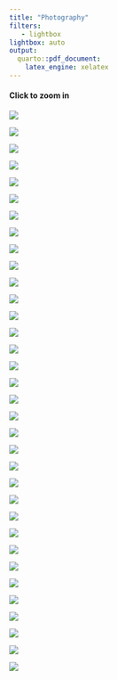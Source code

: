 ```yaml
---
title: "Photography"
filters:
   - lightbox
lightbox: auto
output:
  quarto::pdf_document:
    latex_engine: xelatex
---
```



#### Click to zoom in

::: {#china layout-ncol=2}

![](photography/china1.png)

![](photography/china2.png)

![](photography/china3.png)

![](photography/china4.png)

![](photography/china5.png)

![](photography/china6.png)

![](photography/china7.png)

![](photography/china8.png)

![](photography/china9.png)


![](photography/china10.png)



:::




::: {#italy layout-ncol=2}

![](photography/italy1.png)

![](photography/italy2.png)

![](photography/italy3.png)

![](photography/italy4.png)

![](photography/italy5.png)

![](photography/italy6.png)

![](photography/italy7.png)

![](photography/italy8.png)

![](photography/italy9.png)

![](photography/italy10.png)

![](photography/italy11.png)

![](photography/italy12.png)

![](photography/italy13.png)

![](photography/italy14.png)

![](photography/italy15.png)

:::





::: {#seattle layout-ncol=2}

![](photography/seattle1.png)

![](photography/seattle2.png)

![](photography/seattle3.png)

![](photography/seattle4.png)

![](photography/seattle5.png)

![](photography/seattle6.png)

![](photography/seattle7.png)

![](photography/seattle8.png)

![](photography/seattle9.png)


:::




